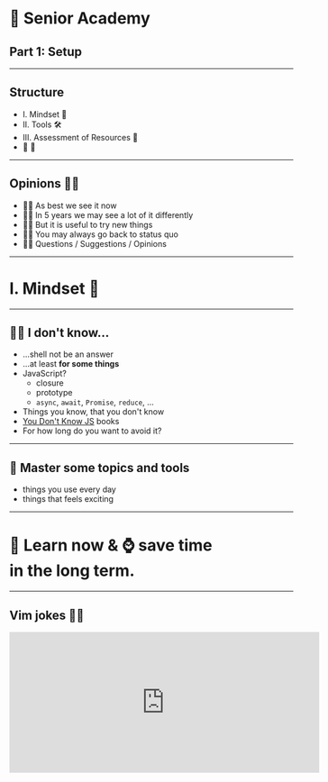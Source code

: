 

<Head>
  <title>🧓 Senior Academy Part 1: Setup</title>
</Head>

# 🧓 Senior Academy

## Part 1: Setup

---

## Structure

<Steps>

- I. Mindset 🧠
- II. Tools 🛠
- III. Assessment of Resources 🔮
- 🏡 💼

</Steps>

---

## Opinions 🤷‍♂️

<Steps>

- 💁‍♂️ As best we see it now
- 🤦‍♂️ In 5 years we may see a lot of it differently
- 💆‍♂️ But it is useful to try new things
- 🙆‍♂️ You may always go back to status quo
- 🙋‍♂️ Questions / Suggestions / Opinions

</Steps>

---

# I. Mindset 🧠

---

## 🤷‍♂️ I don't know...

<Steps>

- ...shell not be an answer
- ...at least **for some things**
- JavaScript?
  - closure
  - prototype
  - `async`, `await`, `Promise`, `reduce`, ...
- Things you know, that you don't know
- [You Don't Know JS](https://github.com/getify/You-Dont-Know-JS) books
- For how long do you want to avoid it?

</Steps>

---

## 🥷 Master some topics and tools

<Steps>

- things you use every day
- things that feels exciting

</Steps>

---

# 📖 Learn now & ⌚ **save time**<br/> in the long term.

---

## Vim jokes 🤦‍♂️

<iframe
  border="0"
  frameBorder="0"
  height="250"
  width="550"
  src="https://twitframe.com/show?url=https://twitter.com/iamdevloper/status/435555976687923200"
/>

---

## Develop a Taste 👨‍🍳

<Steps>

- "This can be solved using \_\_\_\_ or \_\_\_\_."
- "This could be problematic in case of \_\_\_\_."
- ♟️ chess patterns
- See **many ways** how to solve the problem
  - inspiration from other **languages**, **libraries**, **professions**
- pre <- **Redux** -> post
- **Elm** => **React** => **SwiftUI**
- Snowball effect

</Steps>

---

# 🚫📦 Antifragile

<iframe
  width="560"
  height="315"
  src="https://www.youtube.com/embed/oAJy45NWjmY"
  frameBorder="0"
/>

---

## 🚫📦 Antifragile

<Steps>

- When introduced to "chaos"...
- ... **fragile**: breaks
- ... **resilient**: stays the same
- ... **antifragile**: benefits

</Steps>

---

## 🚫📦 Antifragile Practices

<Steps>

1. **Cap your downside**
2. **Seek eustress** ("beneficial stress")
3. **Overcompensate**

</Steps>

---

# 🧘 Focus

<Steps>

- > Focus is about saying no.<br/>
  > — Steve Jobs
- avoid: 🤯
- **no** for me:
- 3D printing
- backend development
- MobX, Flutter, Kotlin, Rust, Kubernetes...
- **yes** for me:
  - functional programming
- ...at least for now 😊

</Steps>

---

## 💡 Try New Things

<Steps>

- ✅ free time
- ✅ be like **The Beatles**
  - each album something small different
- change what you didn't like
- usually safe to change ~5-10%
  - one or two libraries, tools, ...
- sometimes more
- could be dangerous!
  - but sometimes necessary
  - have a backup plan

</Steps>

---

## 🤝 Convince Others

<Steps>

- manipulation?
- closed questions ("yes/no")
- open questions ("how?")

</Steps>

---

## 🤝 Convince Others

#### Be Understood

<Steps>

- start with **why** (the problem by example)
- from concrete **examples** to **bigger** concepts

</Steps>

---

## 🤝 Convince Others

#### **Focus** (to Be Understood)

<Steps>

- max 3 priorities
- \>3 priorities == no priorities
- **only important issues** (simplify!)
- pick your battles

</Steps>

---

## 🤝 Convince Others

#### Suggest Solution

<Steps>

- "This will not work":
  - create "proof of concept" and see how it feels
- "Not enough time now":
  - focus on long term **vision**
- "Too risky":
  - backup plan
    - status quo (continue how it is now)
    - easy switch to different solution (Yarn vs. NPM)

</Steps>

---

## 🤝 Convince Others

#### Debate

<Steps>

- lay down arguments (benefits, consequences, risks, ...)
- listen and accept counterargument
- sometimes: **repeat how you understand it** (simplify!)
- but lay down possible downsides with it (if there are any)

</Steps>

---

## 🤝 Convince Others

<Steps>

# **Let them decide!**

Revisit later in case of issues...

</Steps>

---

## 🤝 Traps ⚠️

<Steps>

- **XY problem**: https://xyproblem.info/
- **X** problem
- **Y** solution
- asking about **Y**
- without explaining **X**
- "Can you show it to me from user perspective?"

</Steps>

---

## ✊ Respect

<Steps>

- **...is earned**
- "You know stuff"
- "You are right" (most of the time)
- If you have it, it's easier **to convince others**.

</Steps>

---

## ✊ Respect Hacks

<Steps>

- be focused
  - during **❗workshops❗** and meetings
    - no emails, coding, chatting, ...
  - listen = care
- say your opinions
- be prepared
- focus on big picture (if others are on details)
  - think few steps ahead
- or on details
  - specific use case issues

</Steps>

---

# 🔭 Lead People

<iframe
  width="750"
  height="400"
  src="https://www.youtube.com/embed/gRRvjZ_XNog"
  frameBorder="0"
/>

---

# 🔭 Lead People

<iframe
  width="750"
  height="400"
  src="https://www.youtube.com/embed/2DmHWIwPjKA"
  frameBorder="0"
/>

---

## 🔭 Lead People

<Steps>

- difficult
- care about your team
- have a ❗**vision**❗
- or they will eat you alive

</Steps>

---

## 🔭 Vision

<img
  src="https://upload.wikimedia.org/wikipedia/en/c/c1/Cover_Toyota_Kata.jpg"
  style={{ maxHeight: '50%' }}
/>

[Toyota Kata](https://en.wikipedia.org/wiki/Toyota_Kata) by Mike Rother

---

## 🔭 Vision

<Vision1 />

---

## 🔭 Vision

<Vision2 />

---

## 🔭 Vision

<Vision3 />

---

## 📚 Knowledge System

- later in Tools section...

---

## ⚖️ Balance ⚠️

<Steps>

- don't push it too hard 😡
- you can always improve later 😇

</Steps>

---

# II. Tools 🛠

---

## II. Tools 🛠

<Steps>

- 💾 Terminal & Software
- 📖 Learning
- 📚 Knowledge System

</Steps>

---

## 💾 Terminal

<Steps>

- shell & dotfiles
- new utils
- Git
- tmux
- terminals & fonts

</Steps>

---

### 💾 Terminal: shell & dotfiles

<Steps>

- ZSH
  - [Oh My Zsh](https://github.com/ohmyzsh/ohmyzsh)
  - plugins: `wd`❗
- dotfiles
  - [`homesick`](https://github.com/technicalpickles/homesick)
  - [other dotfiles managers](https://dotfiles.github.io/utilities/)
  - [`dotbare`](https://github.com/kazhala/dotbare)? (no symlinks)
- Linux/Unix filesystem

</Steps>

---

### 💾 Terminal: new utils

<Steps>

- new:
  - `brew install ag rg fd cheat bat fnm htop fzf`
- create your own:
  - `brew-upgrade-fzf`
- old:
  - `xargs`: https://youtu.be/rp7jLi_kgPg

</Steps>

---

### 💾 Terminal: Git

<Steps>

- terminal Git == understand Git
- `git stash`
- `git rebase`
  - read [Git Rebase-Flow](https://gist.github.com/heracek/2d950452130721f224aa3022c6e152fc) guide
- `git reflog`
- `git config` (shortcuts)
- [`git-delta`](https://github.com/dandavison/delta)
- SourceTree? (slow)
  - [`tig`](https://github.com/jonas/tig)
  - [`gitui`](https://github.com/extrawurst/gitui)

</Steps>

---

### 💾 Terminal: tmux

- [`tmux`](https://github.com/tmux/tmux)

---

### 💾 Terminal: tmux

- `tmux new`
- `tmux ls`
- `tmux a -t ...`

---

### 💾 Terminal: tmux

- **command**: `Ctrl + B`
- command + `%`: split left & right pane
- command + `"`: split top & down pane
- command + `Arrow`
- command + `z`: toggle zoom pane
- command + `c`: new window ("tab"))
- `exit` of `Ctrl + D`: kill pane/window
- command + `n`/`p`: previous/next window
- [default key binding](http://man.openbsd.org/OpenBSD-current/man1/tmux.1#DEFAULT_KEY_BINDINGS)

---

### 💾 Terminal: tmux

- [`tmuxinator`](https://github.com/tmuxinator/tmuxinator)

---

### 💾 Terminal: terminals & fonts

<Steps>

- Terminal: [kitty](https://sw.kovidgoyal.net/kitty/)
  - GPU accelerated
  - Font ligatures
  - 24bit colors
- fonts:
  - [Powerline fonts](https://github.com/powerline/fonts) outdated?
  - https://www.programmingfonts.org
  - [PragmataPro Mono Liga](https://fsd.it/shop/fonts/pragmatapro/) (expensive!)

</Steps>

---

## 💾 Software

- [Dash for macOS](https://kapeli.com/dash)
- [1Password](https://1password.com/)
- there may be some free alternatives...

---

## 💾 Software

- **touch typing**❗
  - https://www.keybr.com/
  - https://www.speedtyper.dev

<img
  src="https://camo.githubusercontent.com/15552bce07c6ad8e2a9c25054bada9f6a12239d009771b372d2c2ea7a91ed8b2/68747470733a2f2f692e696d6775722e636f6d2f5842416d796e4e2e6a7067"
  style={{ maxHeight: '30%' }}
/>

[Helix Keyboard](https://github.com/MakotoKurauchi/helix)

---

## 📖 Learning

<Steps>

- Email newsletters
  - [React Status](https://react.statuscode.com/)
  - [React Newsletter](https://reactnewsletter.com/)
- [GitHub Explore](https://github.com/explore)
- Podcasts!
- [IFTTT](https://ifttt.com/)
  - star follow
  - interesting blogs (**few**!)
- Twitter notifications (for specific people)

</Steps>

---

## 📚 Knowledge System

- Personal Knowledge Management
- Zettelkasten

---

### 📚 Personal Knowledge Management

<Steps>

- **outdated:**
- Apple Notes, Evernote, Notion
- [diigo](https://www.diigo.com/) bookmarks
- [Pocket](https://getpocket.com/)
- **still in use:**
- [GitHub Stars](https://github.com/stars)

</Steps>

---

## 📚 Zettelkasten

<div style={{ display: 'flex', maxHeight: '40%' }}>

<img
  src="https://niklas-luhmann-archiv.de/assets/texts/nachlass/images/2_ZK_Oerlinghausen_Uniarchiv.jpg"
  style={{ maxHeight: '100%' }}
/>

<img
  src="https://images.niklas-luhmann-archiv.de/image/ZK_2_17_43_087_V_N_BG1a_001?size=1"
  style={{ maxHeight: '100%' }}
/>

</div>

---

### Niklas Luhmann

<img
  src="https://assets.niklas-luhmann-archiv.de/av/vorsicht_vor_zu_raschem_verstehen.jpg"
  style={{ maxHeight: '30%' }}
/>

<Steps>

- 70 books and nearly 400 scholarly articles
- 90 000 index cards

</Steps>

---

## Linked Cards

<img
  src="https://upload.wikimedia.org/wikipedia/commons/thumb/1/1a/Zettelkasten_paper_schematic.png/640px-Zettelkasten_paper_schematic.png"
  style={{ maxHeight: '60%' }}
/>

---

### [How to Take Smart Notes](https://takesmartnotes.com/)

<img
  src="https://takesmartnotes.com/wp-content/uploads/2016/02/kindle-cover4-300x479.jpg"
  style={{ maxHeight: '50%' }}
/>

---

## 📚 Zettelkasten Tools

- [**Obsidian**](https://obsidian.md/) 🙏🤌🥇
- others:
  - [Roam](https://roamresearch.com/)
  - [RemNote](https://www.remnote.io/)

---

## Obsidian

<Steps>

- markdown (+ "wiki")
- graph
- plugins
- notes:
  - daily notes
  - permanent notes (topics, zettelkasten notes)
  - Tags, Maps fo Meaning
- Mermaid
- Excalidraw

</Steps>

---

# III. Assessment of Resources 🔮

---

## 🏡 💼 Homework

- dotfiles
- setup Personal Knowledge Management
  - Obsidian, ...
  - watch some videos (not much - analysis paralysis)
- research and analyze React libraries:
  - forms (validation, )
  - table (sort, toggle rows, order columns)
  - combobox (autocomplete, accessibility)

---

# The End

🙏 Thank you for your attention!
